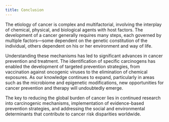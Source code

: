 ```yaml
---
title: Conclusion
---
```



The etiology of cancer is complex and multifactorial, involving the interplay of chemical, physical, and biological agents with host factors. The development of a cancer generally requires many steps, each governed by multiple factors—some dependent on the genetic constitution of the individual, others dependent on his or her environment and way of life.

Understanding these mechanisms has led to significant advances in cancer prevention and treatment. The identification of specific carcinogens has enabled the development of targeted prevention strategies, from vaccination against oncogenic viruses to the elimination of chemical exposures. As our knowledge continues to expand, particularly in areas such as the microbiome and epigenetic modifications, new opportunities for cancer prevention and therapy will undoubtedly emerge.

The key to reducing the global burden of cancer lies in continued research into carcinogenic mechanisms, implementation of evidence-based prevention strategies, and addressing the social and environmental determinants that contribute to cancer risk disparities worldwide.
